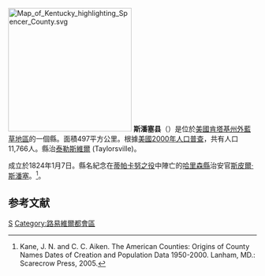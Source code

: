 {{noteTA
|T=zh-hans:斯潘塞县 (肯塔基州);zh-hk:斯潘塞縣 (肯塔基州);zh-tw:斯潘塞郡 (肯塔基州);
|1=zh-hans:县;zh-hk:縣;zh-tw:郡;
}}

{{Otheruses|斯潘塞縣|subject=美國肯塔基州的一個縣|other=同名的縣}}
[[File:Map_of_Kentucky_highlighting_Spencer_County.svg|250px]]
'''斯潘塞县'''（{{lang-en|Spencer County}}）是位於[[美國|美國]][[肯塔基州|肯塔基州]][[外藍草地區|外藍草地區]]的一個縣。面積497平方公里。根據[[美國2000年人口普查|美國2000年人口普查]]，共有人口11,766人。縣治[[泰勒斯維爾_(肯塔基州)|泰勒斯維爾]] (Taylorsville)。

成立於1824年1月7日。縣名紀念在[[蒂帕卡努之役|蒂帕卡努之役]]中陣亡的[[哈里森縣_(印地安納州)|哈里森縣]]治安官[[斯皮爾·斯潘塞|斯皮爾·斯潘塞]]。<ref>Kane, J. N. and C. C. Aiken. The American Counties: Origins of County Names Dates of Creation and Population Data 1950-2000. Lanham, MD.: Scarecrow Press, 2005.</ref>。

==参考文献==
<div class="references-small">
<references />
</div>
[[Category:肯塔基州行政區劃|S]]
[[Category:路易維爾都會區|Category:路易維爾都會區]]